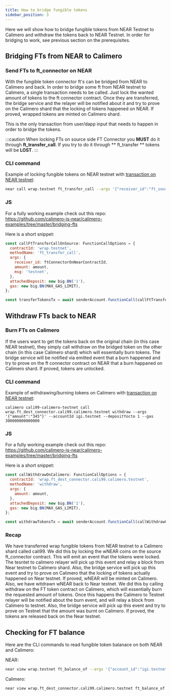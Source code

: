 ```yaml
---
title: How to bridge fungible tokens
sidebar_position: 3
---
```


Here we will show how to bridge fungible tokens from NEAR Testnet to Calimero and withdraw the tokens back to NEAR Testnet.
In order for bridging to work, see previous section on the prerequisites.

## Bridging FTs from NEAR to Calimero

### Send FTs to ft_connector on NEAR

With the fungible token connector ft's can be bridged from NEAR to Calimero and back. In order to bridge some ft from NEAR testnet to Calimero, a single transaction needs to be called. Just lock the wanted amount of tokens to the ft connector contract. Once they are transferred, the bridge service and the relayer will be notified about it and try to prove on the Calimero shard that the locking of tokens happened on NEAR. If proved, wrapped tokens are minted on Calimero shard.

This is the only transaction from user/dapp input that needs to happen in order to bridge the tokens.

:::caution
When locking FTs on source side FT Connector you **MUST** do it through **ft_transfer_call**. If you try to do it through ** ft_transfer ** tokens will be **LOST**.
:::

### CLI command

Example of locking fungible tokens on NEAR testnet with [transaction on NEAR testnet](https://explorer.testnet.near.org/transactions/FAGjdTYkHJ2bdWP9CRznzxj7kB3KXRfNDw3hsdUGdFZX):
``` bash
near call wrap.testnet ft_transfer_call --args '{"receiver_id":"ft_source_connector.cali99.apptest-development.testnet","amount":"12345","msg":""}' --accountId igi.testnet --depositYocto 1 --gas 3000000000000
```

### JS

For a fully working example check out this repo: https://github.com/calimero-is-near/calimero-examples/tree/master/bridging-fts

Here is a short snippet:

``` js
const callFtTransferCallOnSource: FunctionCallOptions = {
  contractId: 'wrap.testnet',
  methodName: 'ft_transfer_call',
  args: {
    receiver_id: ftConnectorOnNearContractId,
    amount: amount,
    msg: 'testnet',
  },
  attachedDeposit: new big.BN('1'),
  gas: new big.BN(MAX_GAS_LIMIT),
};

const transferTokensTx = await senderAccount.functionCall(callFtTransferCallOnSource);
```

## Withdraw FTs back to NEAR

### Burn FTs on Calimero

If the users want to get the tokens back on the original chain (in this case NEAR testnet), they simply call withdraw on the bridged token on the other chain (in this case Calimero shard) which will essentially burn tokens. The bridge service will be notified via emitted event that a burn happened and try to prove on the ft connector contract on NEAR that a burn happaned on Calimero shard. If proved, tokens are unlocked.

### CLI command

Example of withdrawing/burning tokens on Calimero with [transaction on NEAR testnet](https://explorer.testnet.near.org/transactions/5hnG8P52BrGVeuPR37nHvHz2SKtQabDKyC2yuQmfe34C):
```
calimero cali99-calimero-testnet call wrap.ft_dest_connector.cali99.calimero.testnet withdraw --args '{"amount":"345"}' --accountId igi.testnet --depositYocto 1 --gas 300000000000000
```

### JS

For a fully working example check out this repo: https://github.com/calimero-is-near/calimero-examples/tree/master/bridging-fts

Here is a short snippet:

``` js
const callWithdrawOnCalimero: FunctionCallOptions = {
  contractId: 'wrap.ft_dest_connector.cali99.calimero.testnet',
  methodName: 'withdraw',
  args: {
    amount: amount,
  },
  attachedDeposit: new big.BN('1'),
  gas: new big.BN(MAX_GAS_LIMIT),
};

const withdrawTokensTx = await senderAccount.functionCall(callWithdrawOnCalimero);
```

### Recap

We have transferred wrap fungible tokens from NEAR testnet to a Calimero shard called cali99. We did this by locking the wNEAR coins on the source ft_connector contract. This will emit an event that the tokens were locked. The tesntet to calimero relayer will pick up this event and relay a block from Near testnet to Calimero shard. Also, the bridge service will pick up this event and try to prove on Calimero that the locking of tokens actually happened on Near testnet. If proved, wNEAR will be minted on Calimero.
Also, we have witdrawn wNEAR back to Near testnet. We did this by calling withdraw on the FT token contract on Calimero, which will essentially burn the requested amount of tokens. Once this happens the Calimero to Testnet relayer will be notified about the burn event, and will relay a block from Calimero to testnet. Also, the bridge service will pick up this event and try to prove on Testnet that the amount was burnt on Calimero. If proved, the tokens are released back on the Near testnet.

## Checking for FT balance

Here are the CLI commands to read fungible token balanace on both NEAR and Calimero:

NEAR:
``` bash
near view wrap.testnet ft_balance_of --args '{"account_id":"igi.testnet"}'
```

Calimero:
``` bash
near view wrap.ft_dest_connector.cali99.calimero.testnet ft_balance_of --args '{"account_id":"igi.testnet"}' --nodeUrl https://api-{`$ENVIRONMENT`}.calimero.network/api/v1/shards/cali99-calimero-testnet/neard-rpc --networkId cali99-calimero-testnet
```
